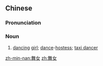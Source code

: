 ==Chinese==
{{zh-forms}}

===Pronunciation===
{{zh-pron
|m=wǔnǚ
|c=mou5 neoi5,mou5 neoi5-2
|mn=qz:bú-lír/tp,xm:bú-lú/kh,zz:bú-lí
|cat=n
}}

===Noun===
{{zh-noun}}

# [[dancing]] [[girl]]; [[dance]]-[[hostess]]; [[taxi dancer]]

[[zh-min-nan:舞女]]
[[zh:舞女]]
